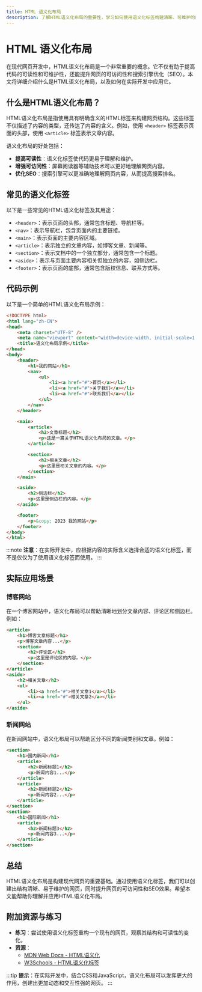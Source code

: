 ```yaml
---
title: HTML 语义化布局
description: 了解HTML语义化布局的重要性，学习如何使用语义化标签构建清晰、可维护的网页结构。
---
```


# HTML 语义化布局

在现代网页开发中，HTML语义化布局是一个非常重要的概念。它不仅有助于提高代码的可读性和可维护性，还能提升网页的可访问性和搜索引擎优化（SEO）。本文将详细介绍什么是HTML语义化布局，以及如何在实际开发中应用它。

## 什么是HTML语义化布局？

HTML语义化布局是指使用具有明确含义的HTML标签来构建网页结构。这些标签不仅描述了内容的类型，还传达了内容的含义。例如，使用 `<header>` 标签表示页面的头部，使用 `<article>` 标签表示文章内容。

语义化布局的好处包括：
- **提高可读性**：语义化标签使代码更易于理解和维护。
- **增强可访问性**：屏幕阅读器等辅助技术可以更好地理解网页内容。
- **优化SEO**：搜索引擎可以更准确地理解网页内容，从而提高搜索排名。

## 常见的语义化标签

以下是一些常见的HTML语义化标签及其用途：

- `<header>`：表示页面的头部，通常包含标题、导航栏等。
- `<nav>`：表示导航栏，包含页面内的主要链接。
- `<main>`：表示页面的主要内容区域。
- `<article>`：表示独立的文章内容，如博客文章、新闻等。
- `<section>`：表示文档中的一个独立部分，通常包含一个标题。
- `<aside>`：表示与页面主要内容相关但独立的内容，如侧边栏。
- `<footer>`：表示页面的底部，通常包含版权信息、联系方式等。

## 代码示例

以下是一个简单的HTML语义化布局示例：

```html
<!DOCTYPE html>
<html lang="zh-CN">
<head>
    <meta charset="UTF-8" />
    <meta name="viewport" content="width=device-width, initial-scale=1.0" />
    <title>语义化布局示例</title>
</head>
<body>
    <header>
        <h1>我的网站</h1>
        <nav>
            <ul>
                <li><a href="#">首页</a></li>
                <li><a href="#">关于我们</a></li>
                <li><a href="#">联系我们</a></li>
            </ul>
        </nav>
    </header>

    <main>
        <article>
            <h2>文章标题</h2>
            <p>这是一篇关于HTML语义化布局的文章。</p>
        </article>

        <section>
            <h2>相关文章</h2>
            <p>这里是相关文章的内容。</p>
        </section>
    </main>

    <aside>
        <h2>侧边栏</h2>
        <p>这里是侧边栏的内容。</p>
    </aside>

    <footer>
        <p>&copy; 2023 我的网站</p>
    </footer>
</body>
</html>
```

:::note
**注意**：在实际开发中，应根据内容的实际含义选择合适的语义化标签，而不是仅仅为了使用语义化标签而使用。
:::

## 实际应用场景

### 博客网站

在一个博客网站中，语义化布局可以帮助清晰地划分文章内容、评论区和侧边栏。例如：

```html
<article>
    <h1>博客文章标题</h1>
    <p>博客文章内容...</p>
    <section>
        <h2>评论区</h2>
        <p>这里是评论区的内容。</p>
    </section>
</article>
<aside>
    <h2>相关文章</h2>
    <ul>
        <li><a href="#">相关文章1</a></li>
        <li><a href="#">相关文章2</a></li>
    </ul>
</aside>
```

### 新闻网站

在新闻网站中，语义化布局可以帮助区分不同的新闻类别和文章。例如：

```html
<section>
    <h1>国内新闻</h1>
    <article>
        <h2>新闻标题1</h2>
        <p>新闻内容1...</p>
    </article>
    <article>
        <h2>新闻标题2</h2>
        <p>新闻内容2...</p>
    </article>
</section>
<section>
    <h1>国际新闻</h1>
    <article>
        <h2>新闻标题3</h2>
        <p>新闻内容3...</p>
    </article>
</section>
```

## 总结

HTML语义化布局是构建现代网页的重要基础。通过使用语义化标签，我们可以创建出结构清晰、易于维护的网页，同时提升网页的可访问性和SEO效果。希望本文能帮助你理解并应用HTML语义化布局。

## 附加资源与练习

- **练习**：尝试使用语义化标签重构一个现有的网页，观察其结构和可读性的变化。
- **资源**：
  - [MDN Web Docs - HTML语义化](https://developer.mozilla.org/zh-CN/docs/Glossary/Semantics)
  - [W3Schools - HTML语义化标签](https://www.w3schools.com/html/html5_semantic_elements.asp)

:::tip
**提示**：在实际开发中，结合CSS和JavaScript，语义化布局可以发挥更大的作用，创建出更加动态和交互性强的网页。
:::